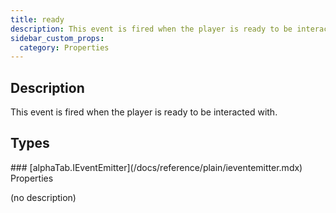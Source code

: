 ```yaml
---
title: ready
description: This event is fired when the player is ready to be interacted with.
sidebar_custom_props:
  category: Properties
---
```




## Description
This event is fired when the player is ready to be interacted with. 

<PropertyDescription />

## Types

<TypeTable>
    <TypeRow type="js" name="alphaTab.IEventEmitter" />
    <TypeRow type="net" name="AlphaTab.IEventEmitter" />
    <TypeRow type="android" name="alphaTab.IEventEmitter" />
</TypeTable>
### [alphaTab.IEventEmitter](/docs/reference/plain/ieventemitter.mdx) Properties

(no description)

